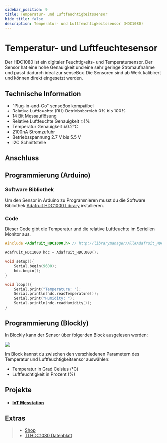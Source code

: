 ```yaml
---
sidebar_position: 9
title: Temperatur- und Luftfeuchtigkeitssensor
hide_title: false
description: Temperatur- und Luftfeuchtigkeitssensor (HDC1080)
---
```



# Temperatur- und Luftfeuchtesensor

Der HDC1080 ist ein digitaler Feuchtigkeits- und Temperatursensor. Der Sensor hat eine hohe Genauigkeit und eine sehr geringe Stromaufnahme und passt dadurch ideal zur senseBox. Die Sensoren sind ab Werk kalibirert und können direkt eingesetzt werden.

<ImageWithText
  src={tempSensor}
  alt="Temperatur und Luftfeuchtigkeitssensor"
  title="Temperatur und Luftfeuchtigkeitssensor"
/>

## Technische Information

- "Plug-in-and-Go" senseBox kompatibel
- Relative Luftfeuchte (RH) Betriebsbereich 0% bis 100%
- 14 Bit Messauflösung
- Relative Luftfeuchte Genauigkeit ±4%
- Temperatur Genauigkeit ±0.2°C
- 2100nA Stromzufuhr
- Betriebsspannung 2.7 V bis 5.5 V
- I2C Schnittstelle

## Anschluss

<TutorialPorts port="i2c" />

## Programmierung (Arduino)

### Software Bibliothek

Um den Sensor in Arduino zu Programmieren musst du die Software Bibliothek [Adafruit HDC1000 Library](https://www.arduino.cc/reference/en/libraries/adafruit-hdc1000-library/) installieren.

### Code

Dieser Code gibt die Temperatur und die relative Luftfeuchte im Seriellen Monitor aus.

```cpp
#include <Adafruit_HDC1000.h> // http://librarymanager/All#Adafruit_HDC1000_Library

Adafruit_HDC1000 hdc = Adafruit_HDC1000();

void setup(){
    Serial.begin(9600);
    hdc.begin();
}

void loop(){
    Serial.print("Temperature: ");
    Serial.println(hdc.readTemperature());
    Serial.print("Humidity: ");
    Serial.println(hdc.readHumidity());
}
```

## Programmierung (Blockly)

In Blockly kann der Sensor über folgenden Block ausgelesen werden:

![](/img/hardware-bilder/temperatur-luftfeuchte/block_temperatur_luftfeuchte.svg)

Im Block kannst du zwischen den verschiedenen Parametern des Temperatur und Luftfeuchtigkeitsensor auswählen:

- Temperatur in Grad Celsius (°C)
- Luftfeuchtigkeit in Prozent (%)

## Projekte

- #### [IoT Messtation](https://sensebox.de/projects/de/2024-01-10-iotmesstation_s2)

## Extras

> - [Shop](https://sensebox.kaufen/product/temperatur-luftfeuchte)
> - [TI HDC1080 Datenblatt](https://www.ti.com/lit/ds/symlink/hdc1080.pdf)
